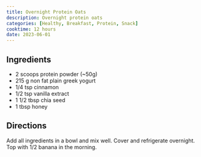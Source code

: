 ```yaml
---
title: Overnight Protein Oats
description: Overnight protein oats
categories: [Healthy, Breakfast, Protein, Snack]
cooktime: 12 hours
date: 2023-06-01
---
```


## Ingredients

* 2 scoops protein powder (~50g)
* 215 g non fat plain greek yogurt
* 1/4 tsp cinnamon
* 1/2 tsp vanilla extract
* 1 1/2 tbsp chia seed
* 1 tbsp honey

## Directions

Add all ingredients in a bowl and mix well. Cover and refrigerate overnight. Top with 1/2 banana in the morning.
